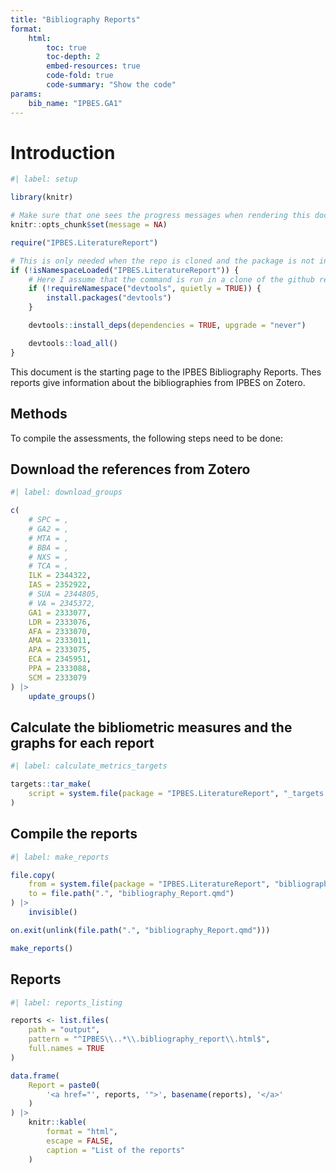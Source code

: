 ```yaml
---
title: "Bibliography Reports"
format:
    html:
        toc: true
        toc-depth: 2
        embed-resources: true
        code-fold: true
        code-summary: "Show the code"
params:
    bib_name: "IPBES.GA1"
---
```


# Introduction

```r
#| label: setup

library(knitr)

# Make sure that one sees the progress messages when rendering this document
knitr::opts_chunk$set(message = NA)

require("IPBES.LiteratureReport")

# This is only needed when the repo is cloned and the package is not installed, i.e. for debugging mostly
if (!isNamespaceLoaded("IPBES.LiteratureReport")) {
    # Here I assume that the command is run in a clone of the github repo
    if (!requireNamespace("devtools", quietly = TRUE)) {
        install.packages("devtools")
    }

    devtools::install_deps(dependencies = TRUE, upgrade = "never")

    devtools::load_all()
} 
```

This document is the starting page to the IPBES Bibliography Reports. Thes reports give information about the bibliographies from IPBES on Zotero.

## Methods

To compile the assessments, the following steps need to be done:

## Download the references from Zotero

```r
#| label: download_groups

c(
    # SPC = ,
    # GA2 = ,
    # MTA = ,
    # BBA = ,
    # NXS = ,
    # TCA = ,
    ILK = 2344322,
    IAS = 2352922,
    # SUA = 2344805,
    # VA = 2345372,
    GA1 = 2333077,
    LDR = 2333076,
    AFA = 2333070,
    AMA = 2333011,
    APA = 2333075,
    ECA = 2345951,
    PPA = 2333088,
    SCM = 2333079
) |>
    update_groups()
```

## Calculate the bibliometric measures and the graphs for each report

```r
#| label: calculate_metrics_targets

targets::tar_make(
    script = system.file(package = "IPBES.LiteratureReport", "_targets.R")
)
```

## Compile the reports

```r
#| label: make_reports

file.copy(
    from = system.file(package = "IPBES.LiteratureReport", "bibliography_Report.qmd"),
    to = file.path(".", "bibliography_Report.qmd")
) |>
    invisible()

on.exit(unlink(file.path(".", "bibliography_Report.qmd")))

make_reports()
```

## Reports

```r
#| label: reports_listing

reports <- list.files(
    path = "output",
    pattern = "^IPBES\\..*\\.bibliography_report\\.html$",
    full.names = TRUE
)

data.frame(
    Report = paste0(
        '<a href="', reports, '">', basename(reports), '</a>'
    )
) |>
    knitr::kable(
        format = "html",
        escape = FALSE,
        caption = "List of the reports"
    )

```

